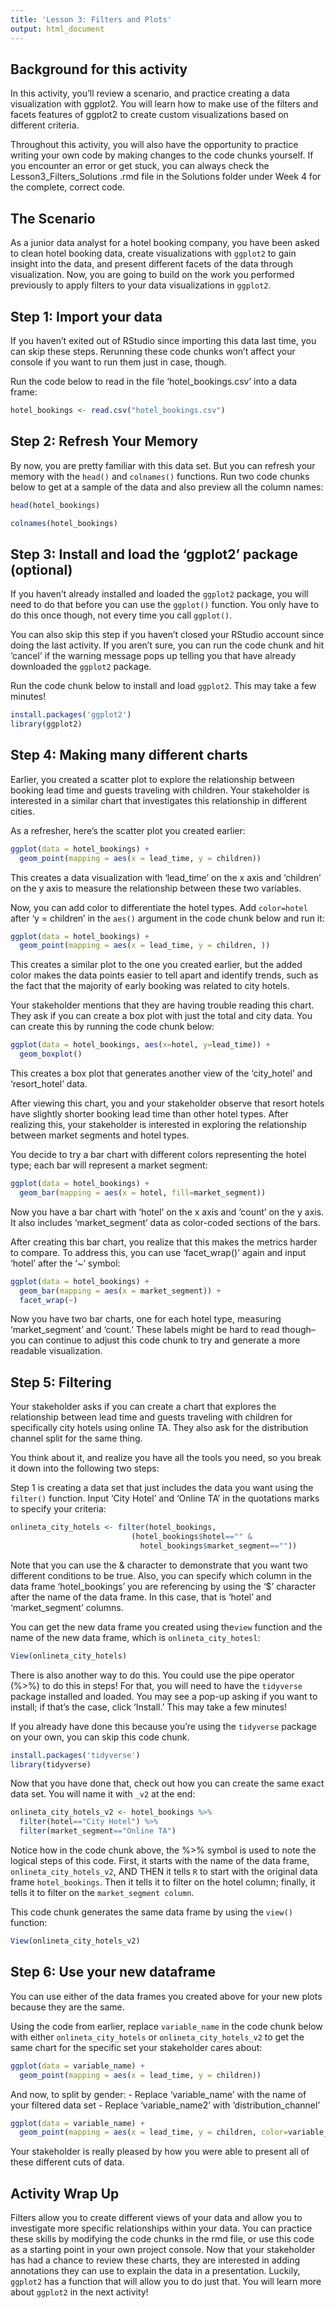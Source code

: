 ```yaml
---
title: 'Lesson 3: Filters and Plots'
output: html_document
---
```


## Background for this activity
In this activity, you’ll review a scenario, and practice creating a data visualization with ggplot2. You will learn how to make use of the filters and facets features of ggplot2 to create custom visualizations based on different criteria. 

Throughout this activity, you will also have the opportunity to practice writing your own code by making changes to the code chunks yourself. If you encounter an error or get stuck, you can always check the Lesson3_Filters_Solutions .rmd file in the Solutions folder under Week 4 for the complete, correct code. 

## The Scenario

As a junior data analyst for a hotel booking company, you have been asked to clean hotel booking data, create visualizations with `ggplot2` to gain insight into the data, and present different facets of the data through visualization. Now, you are going to build on the work you performed previously to apply filters to your data visualizations in `ggplot2`.  

## Step 1: Import your data

If you haven't exited out of RStudio since importing this data last time, you can skip these steps. Rerunning these code chunks won't affect your console if you want to run them just in case, though.  

Run the code below to read in the file 'hotel_bookings.csv' into a data frame: 

```r
hotel_bookings <- read.csv("hotel_bookings.csv")
```

## Step 2: Refresh Your Memory

By now, you are pretty familiar with this data set. But you can refresh your memory with the `head()` and `colnames()` functions. Run two code chunks below to get at a sample of the data and also preview all the column names:

```r
head(hotel_bookings)
```

```r
colnames(hotel_bookings)
```

## Step 3: Install and load the 'ggplot2' package (optional)

If you haven't already installed and loaded the `ggplot2` package, you will need to do that before you can use the `ggplot()` function. You only have to do this once though, not every time you call `ggplot()`.

You can also skip this step if you haven't closed your RStudio account since doing the last activity. If you aren't sure, you can run the code chunk and hit 'cancel' if the warning message pops up telling you that have already downloaded the `ggplot2` package.

Run the code chunk below to install and load `ggplot2`. This may take a few minutes!

```r
install.packages('ggplot2')
library(ggplot2)
```

## Step 4: Making many different charts

Earlier, you created a scatter plot to explore the relationship between booking lead time and guests traveling with children. Your stakeholder is interested in a similar chart that investigates this relationship in different cities.  

As a refresher, here's the scatter plot you created earlier:
```r
ggplot(data = hotel_bookings) +
  geom_point(mapping = aes(x = lead_time, y = children))
```
This creates a data visualization with 'lead_time' on the x axis and 'children' on the y axis to measure the relationship between these two variables. 

Now, you can add color to differentiate the hotel types. Add `color=hotel` after 'y = children' in the `aes()` argument in the code chunk below and run it:

```r
ggplot(data = hotel_bookings) +
  geom_point(mapping = aes(x = lead_time, y = children, ))
```

This creates a similar plot to the one you created earlier, but the added color makes the data points easier to tell apart and identify trends, such as the fact that the majority of early booking was related to city hotels. 

Your stakeholder mentions that they are having trouble reading this chart. They ask if you can create a box plot with just the total and city data. You can create this by running the code chunk below: 

```r
ggplot(data = hotel_bookings, aes(x=hotel, y=lead_time)) +
  geom_boxplot()
```

This creates a box plot that generates another view of the 'city_hotel' and 'resort_hotel' data. 

After viewing this chart, you and your stakeholder observe that resort hotels have slightly shorter booking lead time than other hotel types. After realizing this, your stakeholder is interested in exploring the relationship between market segments and hotel types. 

You decide to try a bar chart with different colors representing the hotel type; each bar will represent a market segment: 

```r
ggplot(data = hotel_bookings) +
  geom_bar(mapping = aes(x = hotel, fill=market_segment))
```

Now you have a bar chart with 'hotel' on the x axis and 'count' on the y axis. It also includes 'market_segment' data as color-coded sections of the bars. 

After creating this bar chart, you realize that this makes the metrics harder to compare. To address this, you can use 'facet_wrap()' again and input 'hotel' after the '~' symbol: 

```r
ggplot(data = hotel_bookings) +
  geom_bar(mapping = aes(x = market_segment)) +
  facet_wrap(~)
```
Now you have two bar charts, one for each hotel type, measuring 'market_segment' and 'count.' These labels might be hard to read though-- you can continue to adjust this code chunk to try and generate a more readable visualization.  

## Step 5: Filtering

Your stakeholder asks if you can create a chart that explores the relationship between lead time and guests traveling with children for specifically city hotels using online TA. They also ask for the distribution channel split for the same thing. 

You think about it, and realize you have all the tools you need, so you break it down into the following two steps:

Step 1 is creating a data set that just includes the data you want using the `filter()` function. Input 'City Hotel' and 'Online TA' in the quotations marks to specify your criteria: 

```r
onlineta_city_hotels <- filter(hotel_bookings, 
                           (hotel_bookings$hotel=="" & 
                             hotel_bookings$market_segment==""))
```

Note that you can use the & character to demonstrate that you want two different conditions to be true. Also, you can specify which column in the data frame 'hotel_bookings' you are referencing by using the '$' character after the name of the data frame. In this case, that is 'hotel' and 'market_segment' columns. 

You can get the new data frame you created using the`view` function and the name of the new data frame, which is `onlineta_city_hotesl`:

```r
View(onlineta_city_hotels)
```

There is also another way to do this. You could use the pipe operator (%>%) to do this in steps! For that, you will need to have the `tidyverse` package installed and loaded. You may see a pop-up asking if you want to install; if that's the case, click 'Install.' This may take a few minutes!

If you already have done this because you're using the `tidyverse` package on your own, you can skip this code chunk.

```r
install.packages('tidyverse')
library(tidyverse)
```

Now that you have done that, check out how you can create the same exact data set. You will name it with `_v2` at the end:

```r
onlineta_city_hotels_v2 <- hotel_bookings %>%
  filter(hotel=="City Hotel") %>%
  filter(market_segment=="Online TA")
```

Notice how in the code chunk above, the %>% symbol is used to note the logical steps of this code. First, it starts with the name of the data frame, `onlineta_city_hotels_v2`, AND THEN it tells `R` to start with the original data frame `hotel_bookings`. Then it tells it to filter on the hotel column; finally, it tells it to filter on the `market_segment column`.

This code chunk generates the same data frame by using the `view()` function:

```r
View(onlineta_city_hotels_v2)
```

## Step 6: Use your new dataframe

You can use either of the data frames you created above for your new plots because they are the same. 

Using the code from earlier, replace `variable_name` in the code chunk below with either `onlineta_city_hotels` or `onlineta_city_hotels_v2` to get the same chart for the specific set your stakeholder cares about:

```r
ggplot(data = variable_name) +
  geom_point(mapping = aes(x = lead_time, y = children))
```

And now, to split by gender: 
- Replace 'variable_name' with the name of your filtered data set
- Replace 'variable_name2' with 'distribution_channel'

```r
ggplot(data = variable_name) +
  geom_point(mapping = aes(x = lead_time, y = children, color=variable_name2))
```

Your stakeholder is really pleased by how you were able to present all of these different cuts of data. 

## Activity Wrap Up

Filters allow you to create different views of your data and allow you to investigate more specific relationships within your data. You can practice these skills by modifying the code chunks in the rmd file, or use this code as a starting point in your own project console. Now that your stakeholder has had a chance to review these charts, they are interested in adding annotations they can use to explain the data in a presentation. Luckily, `ggplot2` has a function that will allow you to do just that. You will learn more about `ggplot2` in the next activity! 
